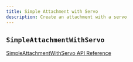 ```yaml
---
title: Simple Attachment with Servo
description: Create an attachment with a servo
---
```


## `SimpleAttachmentWithServo`

[SimpleAttachmentWithServo API Reference](../../api/Volt/dev.kingssack.volt.attachment/simple-attachment-with-servo)

